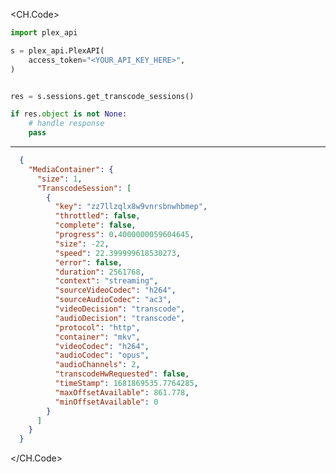 
<CH.Code>
```python GetTranscodeSessions.py
import plex_api

s = plex_api.PlexAPI(
    access_token="<YOUR_API_KEY_HERE>",
)


res = s.sessions.get_transcode_sessions()

if res.object is not None:
    # handle response
    pass
```
---

```json Example Response
  {
    "MediaContainer": {
      "size": 1,
      "TranscodeSession": [
        {
          "key": "zz7llzqlx8w9vnrsbnwhbmep",
          "throttled": false,
          "complete": false,
          "progress": 0.4000000059604645,
          "size": -22,
          "speed": 22.399999618530273,
          "error": false,
          "duration": 2561768,
          "context": "streaming",
          "sourceVideoCodec": "h264",
          "sourceAudioCodec": "ac3",
          "videoDecision": "transcode",
          "audioDecision": "transcode",
          "protocol": "http",
          "container": "mkv",
          "videoCodec": "h264",
          "audioCodec": "opus",
          "audioChannels": 2,
          "transcodeHwRequested": false,
          "timeStamp": 1681869535.7764285,
          "maxOffsetAvailable": 861.778,
          "minOffsetAvailable": 0
        }
      ]
    }
  }
```
</CH.Code>
